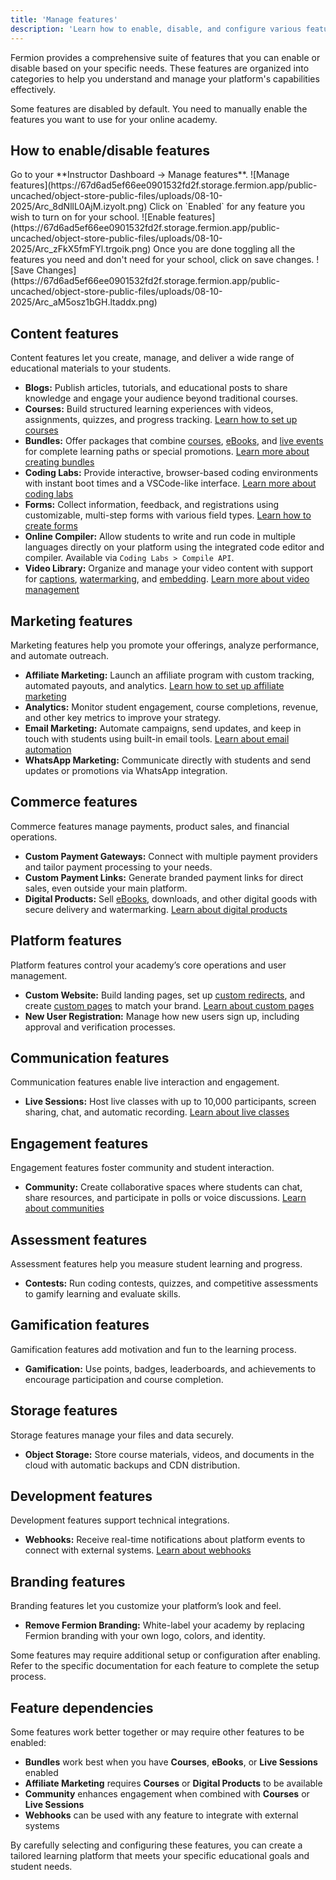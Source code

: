 ```yaml
---
title: 'Manage features'
description: 'Learn how to enable, disable, and configure various features available to instructors on the platform.'
---
```


Fermion provides a comprehensive suite of features that you can enable or disable based on your specific needs. These features are organized into categories to help you understand and manage your platform's capabilities effectively.

<Info>
Some features are disabled by default. You need to manually enable the features you want to use for your online academy.
</Info>

## How to enable/disable features
<Steps>
    <Step title="Navigate to Manage features">
    Go to your **Instructor Dashboard → Manage features**.
    ![Manage features](https://67d6ad5ef66ee0901532fd2f.storage.fermion.app/public-uncached/object-store-public-files/uploads/08-10-2025/Arc_8dNllL0AjM.izyolt.png)
    </Step>
    <Step title="Enable features">
    Click on `Enabled` for any feature you wish to turn on for your school.
    ![Enable features](https://67d6ad5ef66ee0901532fd2f.storage.fermion.app/public-uncached/object-store-public-files/uploads/08-10-2025/Arc_zFkX5fmFYl.trgoik.png)
    </Step>
    <Step title="Save changes">
    Once you are done toggling all the features you need and don't need for your school, click on save changes.
    ![Save Changes](https://67d6ad5ef66ee0901532fd2f.storage.fermion.app/public-uncached/object-store-public-files/uploads/08-10-2025/Arc_aM5osz1bGH.ltaddx.png)
    </Step>

</Steps>

## Content features

Content features let you create, manage, and deliver a wide range of educational materials to your students.

- **Blogs:** Publish articles, tutorials, and educational posts to share knowledge and engage your audience beyond traditional courses.
- **Courses:** Build structured learning experiences with videos, assignments, quizzes, and progress tracking. [Learn how to set up courses](/setting-up-course/prerequisites)
- **Bundles:** Offer packages that combine [courses](/setting-up-course/prerequisites), [eBooks](/ebooks/introduction), and [live events](/live-classes/what-are-live-classes) for complete learning paths or special promotions. [Learn more about creating bundles](/setting-up-course/bundle)
- **Coding Labs:** Provide interactive, browser-based coding environments with instant boot times and a VSCode-like interface. [Learn more about coding labs](/creating-coding-labs/what-are-coding-labs)
- **Forms:** Collect information, feedback, and registrations using customizable, multi-step forms with various field types. [Learn how to create forms](/forms/introduction)
- **Online Compiler:** Allow students to write and run code in multiple languages directly on your platform using the integrated code editor and compiler. Available via `Coding Labs > Compile API`.
- **Video Library:** Organize and manage your video content with support for [captions](/recorded-videos/captions), [watermarking](/recorded-videos/video-watermarking), and [embedding](/recorded-videos/embed-video). [Learn more about video management](/recorded-videos/introduction)

## Marketing features

Marketing features help you promote your offerings, analyze performance, and automate outreach.

- **Affiliate Marketing:** Launch an affiliate program with custom tracking, automated payouts, and analytics. [Learn how to set up affiliate marketing](/marketing-tools/affiliate-marketing)
- **Analytics:** Monitor student engagement, course completions, revenue, and other key metrics to improve your strategy.
- **Email Marketing:** Automate campaigns, send updates, and keep in touch with students using built-in email tools. [Learn about email automation](/marketing-tools/email-automation)
- **WhatsApp Marketing:** Communicate directly with students and send updates or promotions via WhatsApp integration.

## Commerce features

Commerce features manage payments, product sales, and financial operations.

- **Custom Payment Gateways:** Connect with multiple payment providers and tailor payment processing to your needs.
- **Custom Payment Links:** Generate branded payment links for direct sales, even outside your main platform.
- **Digital Products:** Sell [eBooks](/ebooks/introduction), downloads, and other digital goods with secure delivery and watermarking. [Learn about digital products](/ebooks/introduction)

## Platform features

Platform features control your academy’s core operations and user management.

- **Custom Website:** Build landing pages, set up [custom redirects](/custom-landing-pages/custom-redirects), and create [custom pages](/custom-landing-pages/introduction) to match your brand. [Learn about custom pages](/custom-landing-pages/introduction)
- **New User Registration:** Manage how new users sign up, including approval and verification processes.

## Communication features

Communication features enable live interaction and engagement.

- **Live Sessions:** Host live classes with up to 10,000 participants, screen sharing, chat, and automatic recording. [Learn about live classes](/live-classes/what-are-live-classes)

## Engagement features

Engagement features foster community and student interaction.

- **Community:** Create collaborative spaces where students can chat, share resources, and participate in polls or voice discussions. [Learn about communities](/community/what-are-communities)

## Assessment features

Assessment features help you measure student learning and progress.

- **Contests:** Run coding contests, quizzes, and competitive assessments to gamify learning and evaluate skills.

## Gamification features

Gamification features add motivation and fun to the learning process.

- **Gamification:** Use points, badges, leaderboards, and achievements to encourage participation and course completion.

## Storage features

Storage features manage your files and data securely.

- **Object Storage:** Store course materials, videos, and documents in the cloud with automatic backups and CDN distribution.

## Development features

Development features support technical integrations.

- **Webhooks:** Receive real-time notifications about platform events to connect with external systems. [Learn about webhooks](/webhooks/what-is-webhook)

## Branding features

Branding features let you customize your platform’s look and feel.

- **Remove Fermion Branding:** White-label your academy by replacing Fermion branding with your own logo, colors, and identity.

<Warning>
Some features may require additional setup or configuration after enabling. Refer to the specific documentation for each feature to complete the setup process.
</Warning>

## Feature dependencies

Some features work better together or may require other features to be enabled:

- **Bundles** work best when you have **Courses**, **eBooks**, or **Live Sessions** enabled
- **Affiliate Marketing** requires **Courses** or **Digital Products** to be available
- **Community** enhances engagement when combined with **Courses** or **Live Sessions**
- **Webhooks** can be used with any feature to integrate with external systems

By carefully selecting and configuring these features, you can create a tailored learning platform that meets your specific educational goals and student needs.